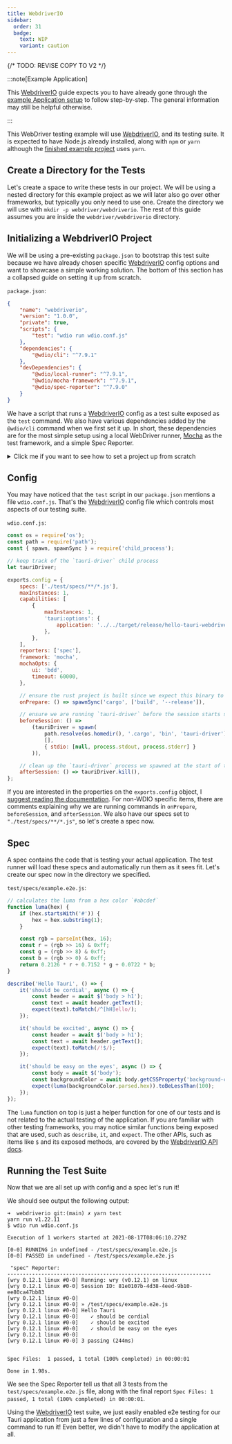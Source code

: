 ```yaml
---
title: WebdriverIO
sidebar:
  order: 31
  badge: 
    text: WIP
    variant: caution
---
```


{/* TODO: REVISE COPY TO V2 */}


:::note[Example Application]

This [WebdriverIO] guide expects you to have already gone through the [example Application setup] to follow
step-by-step. The general information may still be helpful otherwise.

:::

This WebDriver testing example will use [WebdriverIO], and its testing suite. It is expected to have Node.js already
installed, along with `npm` or `yarn` although the [finished example project] uses `yarn`.

## Create a Directory for the Tests

Let's create a space to write these tests in our project. We will be using a nested directory for
this example project as we will later also go over other frameworks, but typically you only need to use one. Create
the directory we will use with `mkdir -p webdriver/webdriverio`. The rest of this guide assumes you are inside the
`webdriver/webdriverio` directory.

## Initializing a WebdriverIO Project

We will be using a pre-existing `package.json` to bootstrap this test suite because we have already chosen specific
[WebdriverIO] config options and want to showcase a simple working solution. The bottom of this section has a collapsed
guide on setting it up from scratch.

`package.json`:

```json
{
	"name": "webdriverio",
	"version": "1.0.0",
	"private": true,
	"scripts": {
		"test": "wdio run wdio.conf.js"
	},
	"dependencies": {
		"@wdio/cli": "^7.9.1"
	},
	"devDependencies": {
		"@wdio/local-runner": "^7.9.1",
		"@wdio/mocha-framework": "^7.9.1",
		"@wdio/spec-reporter": "^7.9.0"
	}
}
```

We have a script that runs a [WebdriverIO] config as a test suite exposed as the `test` command. We also have various
dependencies added by the `@wdio/cli` command when we first set it up. In short, these dependencies are for
the most simple setup using a local WebDriver runner, [Mocha] as the test framework, and a simple Spec Reporter.

<details>
<summary>Click me if you want to see how to set a project up from scratch</summary>

The CLI is interactive, and you may choose the tools to work with yourself. Note that you will likely diverge from
the rest of the guide, and you need to set up the differences yourself.

Let's add the [WebdriverIO] CLI to this npm project.

<CommandTabs npm="npm install @wdio/cli" yarn="yarn add @wdio/cli" />

To then run the interactive config command to set up a [WebdriverIO] test suite, you can then run:

<CommandTabs npm="npx wdio config" yarn="yarn wdio config" />

</details>

## Config

You may have noticed that the `test` script in our `package.json` mentions a file `wdio.conf.js`. That's the [WebdriverIO]
config file which controls most aspects of our testing suite.

`wdio.conf.js`:

```js
const os = require('os');
const path = require('path');
const { spawn, spawnSync } = require('child_process');

// keep track of the `tauri-driver` child process
let tauriDriver;

exports.config = {
	specs: ['./test/specs/**/*.js'],
	maxInstances: 1,
	capabilities: [
		{
			maxInstances: 1,
			'tauri:options': {
				application: '../../target/release/hello-tauri-webdriver',
			},
		},
	],
	reporters: ['spec'],
	framework: 'mocha',
	mochaOpts: {
		ui: 'bdd',
		timeout: 60000,
	},

	// ensure the rust project is built since we expect this binary to exist for the webdriver sessions
	onPrepare: () => spawnSync('cargo', ['build', '--release']),

	// ensure we are running `tauri-driver` before the session starts so that we can proxy the webdriver requests
	beforeSession: () =>
		(tauriDriver = spawn(
			path.resolve(os.homedir(), '.cargo', 'bin', 'tauri-driver'),
			[],
			{ stdio: [null, process.stdout, process.stderr] }
		)),

	// clean up the `tauri-driver` process we spawned at the start of the session
	afterSession: () => tauriDriver.kill(),
};
```

If you are interested in the properties on the `exports.config` object, I [suggest reading the documentation][webdriver documentation].
For non-WDIO specific items, there are comments explaining why we are running commands in `onPrepare`, `beforeSession`,
and `afterSession`. We also have our specs set to `"./test/specs/**/*.js"`, so let's create a spec now.

## Spec

A spec contains the code that is testing your actual application. The test runner will load these specs and automatically
run them as it sees fit. Let's create our spec now in the directory we specified.

`test/specs/example.e2e.js`:

```js
// calculates the luma from a hex color `#abcdef`
function luma(hex) {
	if (hex.startsWith('#')) {
		hex = hex.substring(1);
	}

	const rgb = parseInt(hex, 16);
	const r = (rgb >> 16) & 0xff;
	const g = (rgb >> 8) & 0xff;
	const b = (rgb >> 0) & 0xff;
	return 0.2126 * r + 0.7152 * g + 0.0722 * b;
}

describe('Hello Tauri', () => {
	it('should be cordial', async () => {
		const header = await $('body > h1');
		const text = await header.getText();
		expect(text).toMatch(/^[hH]ello/);
	});

	it('should be excited', async () => {
		const header = await $('body > h1');
		const text = await header.getText();
		expect(text).toMatch(/!$/);
	});

	it('should be easy on the eyes', async () => {
		const body = await $('body');
		const backgroundColor = await body.getCSSProperty('background-color');
		expect(luma(backgroundColor.parsed.hex)).toBeLessThan(100);
	});
});
```

The `luma` function on top is just a helper function for one of our tests and is not related to the actual testing of
the application. If you are familiar with other testing frameworks, you may notice similar functions being exposed that
are used, such as `describe`, `it`, and `expect`. The other APIs, such as items like `$` and its exposed methods, are
covered by the [WebdriverIO API docs].

## Running the Test Suite

Now that we are all set up with config and a spec let's run it!

<CommandTabs npm="npm test" yarn="yarn test" />

We should see output the following output:

```text
➜  webdriverio git:(main) ✗ yarn test
yarn run v1.22.11
$ wdio run wdio.conf.js

Execution of 1 workers started at 2021-08-17T08:06:10.279Z

[0-0] RUNNING in undefined - /test/specs/example.e2e.js
[0-0] PASSED in undefined - /test/specs/example.e2e.js

 "spec" Reporter:
------------------------------------------------------------------
[wry 0.12.1 linux #0-0] Running: wry (v0.12.1) on linux
[wry 0.12.1 linux #0-0] Session ID: 81e0107b-4d38-4eed-9b10-ee80ca47bb83
[wry 0.12.1 linux #0-0]
[wry 0.12.1 linux #0-0] » /test/specs/example.e2e.js
[wry 0.12.1 linux #0-0] Hello Tauri
[wry 0.12.1 linux #0-0]    ✓ should be cordial
[wry 0.12.1 linux #0-0]    ✓ should be excited
[wry 0.12.1 linux #0-0]    ✓ should be easy on the eyes
[wry 0.12.1 linux #0-0]
[wry 0.12.1 linux #0-0] 3 passing (244ms)


Spec Files:	 1 passed, 1 total (100% completed) in 00:00:01

Done in 1.98s.
```

We see the Spec Reporter tell us that all 3 tests from the `test/specs/example.e2e.js` file, along with the final report
`Spec Files: 1 passed, 1 total (100% completed) in 00:00:01`.

Using the [WebdriverIO] test suite, we just easily enabled e2e testing for our Tauri application from just a few lines
of configuration and a single command to run it! Even better, we didn't have to modify the application at all.

[example application setup]: /test/webdriver/example/
[webdriverio]: https://webdriver.io/
[finished example project]: https://github.com/chippers/hello_tauri
[mocha]: https://mochajs.org/
[webdriver documentation]: https://webdriver.io/docs/configurationfile
[webdriverio api docs]: https://webdriver.io/docs/api
